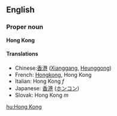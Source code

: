==English==

===Proper noun===
'''Hong Kong'''

====Translations====
*Chinese:[[香港]] ([[Xianggang]], [[Heunggong]])
*French: [[Hongkong]], Hong Kong
*Italian: Hong Kong ''f''
*Japanese: [[香港]] ([[ホンコン]])
*Slovak: Hong Kong ''m''

[[hu:Hong Kong]]
